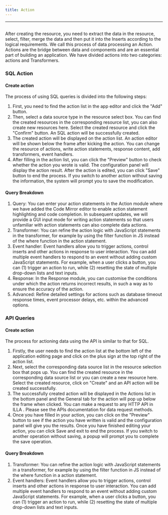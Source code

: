 ```yaml
---
title: Action
---
```

---

## <Heading hidden>Query</Heading>

After creating the resource, you need to extract the data in the resource, select, filter, merge the data and then put it into the Inserts according to the logical requirements. We call this process of data processing an Action. Actions are the bridge between data and components and are an essential part of building an application. We have divided actions into two categories: actions and Transformers.

### SQL Action

#### Create action
The process of using SQL queries is divided into the following steps:
1. First, you need to find the action list in the app editor and click the "Add" button.
2. Then, select a data source type in the resource select box. You can find the created resources in the corresponding resource list, you can also create new resources here. Select the created resource and click the "Confirm" button. An SQL action will be successfully created.
3. The created action will be displayed on the action list. An action editor will be shown below the frame after kicking the action. You can change the resource of actions, write action statements, response content, add transformers, event handlers.
4. After filling in the action list, you can click the "Preview" button to check whether the action you wrote is valid. The configuration panel will display the action result. After the action is edited, you can click "Save" button to end the process. If you switch to another action without saving the information, the system will prompt you to save the modification.

#### Query Breakdown
1. Query: You can enter your action statements in the Action module where we have added the Code Mirror editor to enable action statement highlighting and code completion. In subsequent updates, we will provide a GUI input mode for writing action statements so that users unfamiliar with action statements can also complete data actions.
2. Transformer: You can refine the action logic with JavaScript statements in the transformer, for example by using the filter function in JS instead of the where function in the action statement.
3. Event handler: Event handlers allow you to trigger actions, control inserts and other actions in response to user interaction. You can add multiple event handlers to respond to an event without adding custom JavaScript statements. For example, when a user clicks a button, you can (1) trigger an action to run, while (2) resetting the state of multiple drop-down lists and text inputs.
4. Response: In the Response module, you can customise the conditions under which the action returns incorrect results, in such a way as to ensure the accuracy of the action.
5. Advanced: Refine detailed settings for actions such as database timeout response times, event processor delays, etc. within the advanced options.

### API Queries
#### Create action
The process for actioning data using the API is similar to that for SQL.
1. Firstly, the user needs to find the action list at the bottom left of the application editing page and click on the plus sign at the top right of the action list.
2. Next, select the corresponding data source list in the resource selection box that pops up. You can find the created resource in the corresponding data source list or you can create a new resource here. Select the created resource, click on "Create" and an API action will be created successfully.
3. The successfully created action will be displayed in the Actions list in the bottom panel and the General tab for the action will pop up below the frame when clicked. You can make a request to any HTTP API in ILLA . Please see the APIs documentation for data request methods.
4. Once you have filled in your action, you can click on the "Preview" button to see if the action you have written is valid and the configuration panel will give you the results. Once you have finished editing your action, you can click Save and exit to end the process. If you switch to another operation without saving, a popup will prompt you to complete the save operation.

#### Query Breakdown
1. Transformer: You can refine the action logic with JavaScript statements in a transformer, for example by using the filter function in JS instead of the where function in a action statement.
2. Event handlers: Event handlers allow you to trigger actions, control inserts and other actions in response to user interaction. You can add multiple event handlers to respond to an event without adding custom JavaScript statements. For example, when a user clicks a button, you can (1) trigger an action to run, while (2) resetting the state of multiple drop-down lists and text inputs.
